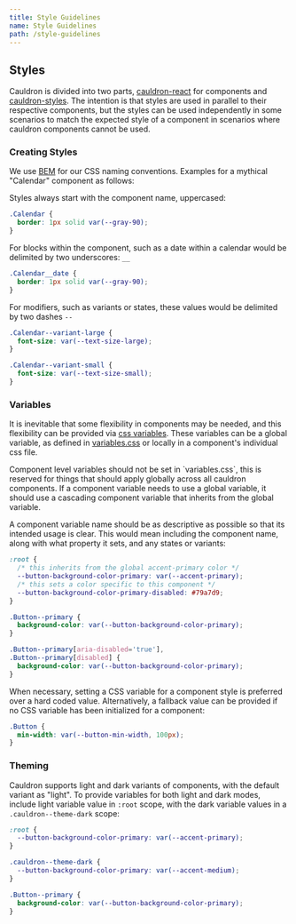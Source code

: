 ```yaml
---
title: Style Guidelines
name: Style Guidelines
path: /style-guidelines
---
```


## Styles

Cauldron is divided into two parts, [cauldron-react](https://github.com/dequelabs/cauldron/tree/develop/packages/react) for components and [cauldron-styles](https://github.com/dequelabs/cauldron/tree/develop/packages/styles). The intention is that styles are used in parallel to their respective components, but the styles can be used independently in some scenarios to match the expected style of a component in scenarios where cauldron components cannot be used.

### Creating Styles

We use [BEM](http://getbem.com/introduction/) for our CSS naming conventions. Examples for a mythical "Calendar" component as follows:

Styles always start with the component name, uppercased:

```css
.Calendar {
  border: 1px solid var(--gray-90);
}
```

For blocks within the component, such as a date within a calendar would be delimited by two underscores: `__`

```css
.Calendar__date {
  border: 1px solid var(--gray-90);
}
```

For modifiers, such as variants or states, these values would be delimited by two dashes `--`

```css
.Calendar--variant-large {
  font-size: var(--text-size-large);
}

.Calendar--variant-small {
  font-size: var(--text-size-small);
}
```

### Variables

It is inevitable that some flexibility in components may be needed, and this flexibility can be provided via [css variables](https://developer.mozilla.org/en-US/docs/Web/CSS/Using_CSS_custom_properties). These variables can be a global variable, as defined in [variables.css](https://github.com/dequelabs/cauldron/blob/develop/packages/styles/variables.css) or locally in a component's individual css file.

<Note>
  Component level variables should not be set in `variables.css`, this is reserved for things that should apply globally across all cauldron components. If a component variable needs to use a global variable, it should use a cascading component variable that inherits from the global variable.
</Note>

A component variable name should be as descriptive as possible so that its intended usage is clear. This would mean including the component name, along with what property it sets, and any states or variants:

```css
:root {
  /* this inherits from the global accent-primary color */
  --button-background-color-primary: var(--accent-primary);
  /* this sets a color specific to this component */
  --button-background-color-primary-disabled: #79a7d9;
}

.Button--primary {
  background-color: var(--button-background-color-primary);
}

.Button--primary[aria-disabled='true'],
.Button--primary[disabled] {
  background-color: var(--button-background-color-primary);
}
```

When necessary, setting a CSS variable for a component style is preferred over a hard coded value. Alternatively, a fallback value can be provided if no CSS variable has been initialized for a component:

```css
.Button {
  min-width: var(--button-min-width, 100px);
}
```

### Theming

Cauldron supports light and dark variants of components, with the default variant as "light". To provide variables for both light and dark modes, include light variable value in `:root` scope, with the dark variable values in a `.cauldron--theme-dark` scope:

```css
:root {
  --button-background-color-primary: var(--accent-primary);
}

.cauldron--theme-dark {
  --button-background-color-primary: var(--accent-medium);
}

.Button--primary {
  background-color: var(--button-background-color-primary);
}
```